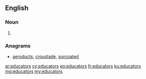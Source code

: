 ==English==

===Noun===
{{head|en}}

# {{plural of|educator}}

===Anagrams===
* [[aeroducts#English|aeroducts]], [[croustade#English|croustade]], [[surcoated#English|surcoated]]

[[ar:educators]]
[[cy:educators]]
[[eo:educators]]
[[fr:educators]]
[[ku:educators]]
[[mg:educators]]
[[my:educators]]